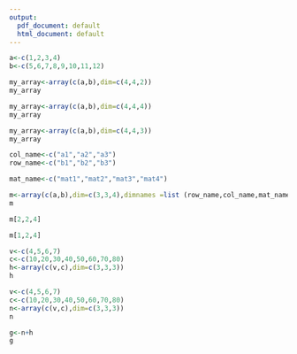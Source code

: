 ---
output:
  pdf_document: default
  html_document: default
---


```{r}
a<-c(1,2,3,4)
b<-c(5,6,7,8,9,10,11,12)
```


```{r}
my_array<-array(c(a,b),dim=c(4,4,2))
my_array
```


```{r}
my_array<-array(c(a,b),dim=c(4,4,4))
my_array
```


```{r}
my_array<-array(c(a,b),dim=c(4,4,3))
my_array
```


```{r}
col_name<-c("a1","a2","a3")
row_name<-c("b1","b2","b3")
```


```{r}
mat_name<-c("mat1","mat2","mat3","mat4")
```




```{r}
m<-array(c(a,b),dim=c(3,3,4),dimnames =list (row_name,col_name,mat_name))
m
```


```{r}
m[2,2,4]
```


```{r}
m[1,2,4]
```
```{r}
v<-c(4,5,6,7)
c<-c(10,20,30,40,50,60,70,80)
h<-array(c(v,c),dim=c(3,3,3))
h
```


```{r}
v<-c(4,5,6,7)
c<-c(10,20,30,40,50,60,70,80)
n<-array(c(v,c),dim=c(3,3,3))
n
```


```{r}
g<-n+h
g
```


```{r}
```


```{r}
```


